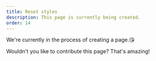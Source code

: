 ```yaml
---
title: Reset styles
description: This page is currently being created.
order: 14
---
```


We're currently in the process of creating a page.😘

Wouldn't you like to contribute this page? That's amazing!
